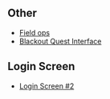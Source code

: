 
==Other==
*[[Media:OperationBlackOutPrePlayV2ContentEsClose upsField ops.swf|Field ops]]
*[[Media:ESCloseUpsBlackoutQuestInterface.swf|Blackout Quest Interface]]

==Login Screen==
*[[Media:EsOperationBlackout2012Pre-Awareness.swf|Login Screen #2]]
